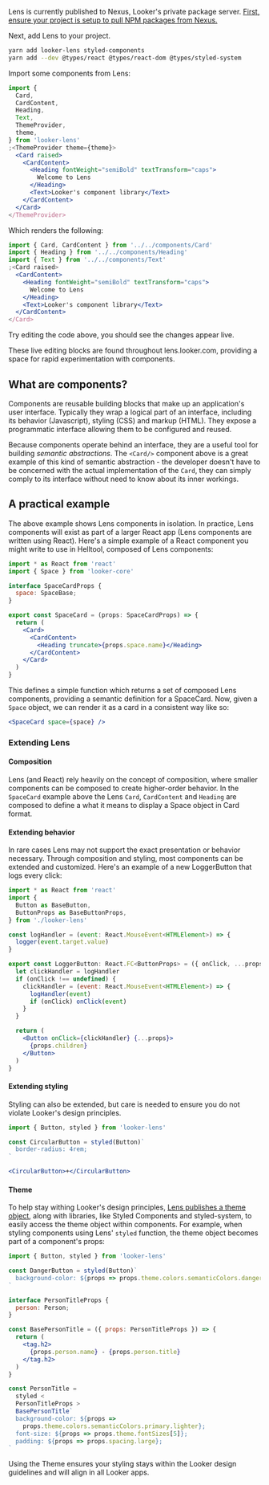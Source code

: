 Lens is currently published to Nexus, Looker's private package server. [First, ensure your project is setup to pull NPM packages from Nexus.](https://github.com/looker/helltool/blob/master/docs/dev/npm_nexus_packages.md#configuring-nexus-for-npm-package-consumption)

Next, add Lens to your project.

```bash noeditor
yarn add looker-lens styled-components
yarn add --dev @types/react @types/react-dom @types/styled-system
```

Import some components from Lens:

```jsx static
import {
  Card,
  CardContent,
  Heading,
  Text,
  ThemeProvider,
  theme,
} from 'looker-lens'
;<ThemeProvider theme={theme}>
  <Card raised>
    <CardContent>
      <Heading fontWeight="semiBold" textTransform="caps">
        Welcome to Lens
      </Heading>
      <Text>Looker's component library</Text>
    </CardContent>
  </Card>
</ThemeProvider>
```

Which renders the following:

```jsx
import { Card, CardContent } from '../../components/Card'
import { Heading } from '../../components/Heading'
import { Text } from '../../components/Text'
;<Card raised>
  <CardContent>
    <Heading fontWeight="semiBold" textTransform="caps">
      Welcome to Lens
    </Heading>
    <Text>Looker's component library</Text>
  </CardContent>
</Card>
```

Try editing the code above, you should see the changes appear live.

These live editing blocks are found throughout lens.looker.com, providing a space for rapid experimentation with components.

## What are components?

Components are reusable building blocks that make up an application's user interface. Typically they wrap a logical part of an interface, including its behavior (Javascript), styling (CSS) and markup (HTML). They expose a programmatic interface allowing them to be configured and reused.

Because components operate behind an interface, they are a useful tool for building _semantic abstractions_. The `<Card/>` component above is a great example of this kind of semantic abstraction - the developer doesn't have to be concerned with the actual implementation of the `Card`, they can simply comply to its interface without need to know about its inner workings.

## A practical example

The above example shows Lens components in isolation. In practice, Lens components will exist as part of a larger React app (Lens components are written using React). Here's a simple example of a React component you might write to use in Helltool, composed of Lens components:

```jsx static
import * as React from 'react'
import { Space } from 'looker-core'

interface SpaceCardProps {
  space: SpaceBase;
}

export const SpaceCard = (props: SpaceCardProps) => {
  return (
    <Card>
      <CardContent>
        <Heading truncate>{props.space.name}</Heading>
      </CardContent>
    </Card>
  )
}
```

This defines a simple function which returns a set of composed Lens components, providing a semantic definition for a SpaceCard. Now, given a `Space` object, we can render it as a card in a consistent way like so:

```jsx static
<SpaceCard space={space} />
```

### Extending Lens

#### Composition

Lens (and React) rely heavily on the concept of composition, where smaller components can be composed to create higher-order behavior. In the `SpaceCard` example above the Lens `Card`, `CardContent` and `Heading` are composed to define a what it means to display a Space object in Card format.

#### Extending behavior

In rare cases Lens may not support the exact presentation or behavior necessary. Through composition and styling, most components can be extended and customized. Here's an example of a new LoggerButton that logs every click:

```jsx static
import * as React from 'react'
import {
  Button as BaseButton,
  ButtonProps as BaseButtonProps,
} from './looker-lens'

const logHandler = (event: React.MouseEvent<HTMLElement>) => {
  logger(event.target.value)
}

export const LoggerButton: React.FC<ButtonProps> = ({ onClick, ...props }) => {
  let clickHandler = logHandler
  if (onClick !== undefined) {
    clickHandler = (event: React.MouseEvent<HTMLElement>) => {
      logHandler(event)
      if (onClick) onClick(event)
    }
  }

  return (
    <Button onClick={clickHandler} {...props}>
      {props.children}
    </Button>
  )
}
```

#### Extending styling

Styling can also be extended, but care is needed to ensure you do not violate Looker's design principles.

```jsx static
import { Button, styled } from 'looker-lens'

const CircularButton = styled(Button)`
  border-radius: 4rem;
`

<CircularButton>+</CircularButton>
```

#### Theme

To help stay withing Looker's design principles, [Lens publishes a theme object](https://github.com/looker/lens/blob/master/src/style/theme.ts), along with libraries, like Styled Components and styled-system, to easily access the theme object within components. For example, when styling components using Lens' `styled` function, the theme object becomes part of a component's props:

```jsx static
import { Button, styled } from 'looker-lens'

const DangerButton = styled(Button)`
  background-color: ${props => props.theme.colors.semanticColors.danger.main};
`
```

```jsx static
interface PersonTitleProps {
  person: Person;
}

const BasePersonTitle = ({ props: PersonTitleProps }) => {
  return (
    <tag.h2>
      {props.person.name} - {props.person.title}
    </tag.h2>
  )
}

const PersonTitle =
  styled <
  PersonTitleProps >
  BasePersonTitle`
  background-color: ${props =>
    props.theme.colors.semanticColors.primary.lighter};
  font-size: ${props => props.theme.fontSizes[5]};
  padding: ${props => props.spacing.large};
`
```

Using the Theme ensures your styling stays within the Looker design guidelines and will align in all Looker apps.
